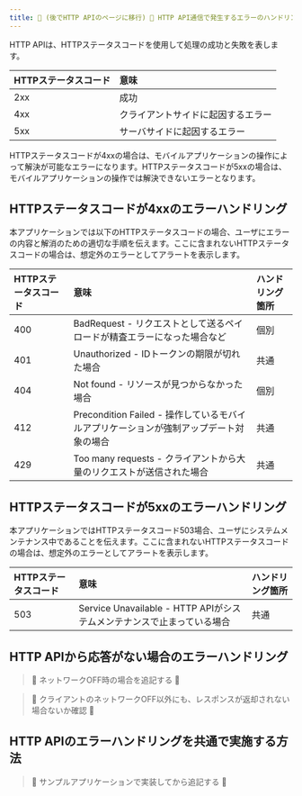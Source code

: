 ```yaml
---
title: 🚧 (後でHTTP APIのページに移行) 🚧 HTTP API通信で発生するエラーのハンドリング
---
```


HTTP APIは、HTTPステータスコードを使用して処理の成功と失敗を表します。

| HTTPステータスコード | 意味                         |
| :---------------- | :-------------------------- |
| 2xx               | 成功                         |
| 4xx               | クライアントサイドに起因するエラー |
| 5xx               | サーバサイドに起因するエラー      |

HTTPステータスコードが4xxの場合は、モバイルアプリケーションの操作によって解決が可能なエラーになります。HTTPステータスコードが5xxの場合は、モバイルアプリケーションの操作では解決できないエラーとなります。

## HTTPステータスコードが4xxのエラーハンドリング

本アプリケーションでは以下のHTTPステータスコードの場合、ユーザにエラーの内容と解消のための適切な手順を伝えます。ここに含まれないHTTPステータスコードの場合は、想定外のエラーとしてアラートを表示します。

| HTTPステータスコード | 意味                                                                        | ハンドリング箇所 |
| :---------------- | :------------------------------------------------------------------------- | :------------ |
| 400               | BadRequest - リクエストとして送るペイロードが精査エラーになった場合など               | 個別           |
| 401               | Unauthorized - IDトークンの期限が切れた場合                                     | 共通           |
| 404               | Not found - リソースが見つからなかった場合                                       | 個別           |
| 412               | Precondition Failed - 操作しているモバイルアプリケーションが強制アップデート対象の場合 | 共通           |
| 429               | Too many requests - クライアントから大量のリクエストが送信された場合                | 共通           |

## HTTPステータスコードが5xxのエラーハンドリング

本アプリケーションではHTTPステータスコード503場合、ユーザにシステムメンテナンス中であることを伝えます。ここに含まれないHTTPステータスコードの場合は、想定外のエラーとしてアラートを表示します。

| HTTPステータスコード | 意味                                                                        | ハンドリング箇所 |
| :---------------- | :------------------------------------------------------------------------- | :------------ |
| 503               | Service Unavailable - HTTP APIがシステムメンテナンスで止まっている場合             | 共通           |

## HTTP APIから応答がない場合のエラーハンドリング

> 🚧 ネットワークOFF時の場合を追記する 🚧

> 🚧 クライアントのネットワークOFF以外にも、レスポンスが返却されない場合ないか確認 🚧

## HTTP APIのエラーハンドリングを共通で実施する方法

> 🚧 サンプルアプリケーションで実装してから追記する 🚧
